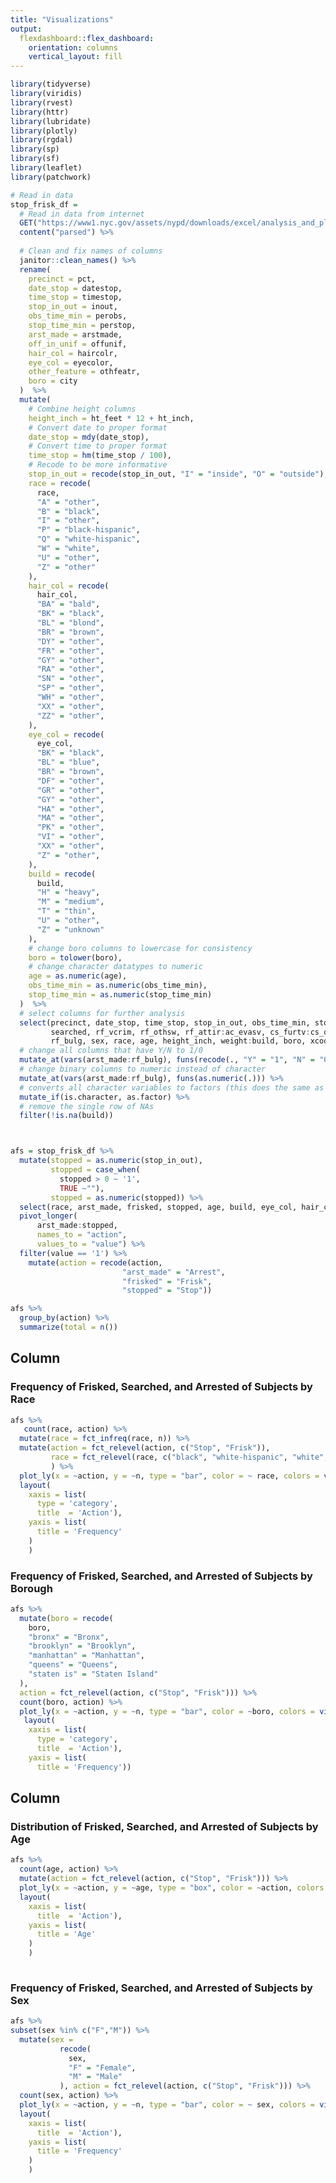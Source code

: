 ```yaml
---
title: "Visualizations"
output: 
  flexdashboard::flex_dashboard:
    orientation: columns
    vertical_layout: fill
---
```


```r
library(tidyverse)
library(viridis)
library(rvest)
library(httr)
library(lubridate)
library(plotly)
library(rgdal)
library(sp)
library(sf)
library(leaflet)
library(patchwork)


```


```r
# Read in data
stop_frisk_df = 
  # Read in data from internet
  GET("https://www1.nyc.gov/assets/nypd/downloads/excel/analysis_and_planning/stop-question-frisk/sqf-2016.csv") %>% 
  content("parsed") %>% 
  
  # Clean and fix names of columns
  janitor::clean_names() %>% 
  rename(
    precinct = pct,
    date_stop = datestop,
    time_stop = timestop,
    stop_in_out = inout,
    obs_time_min = perobs,
    stop_time_min = perstop,
    arst_made = arstmade,
    off_in_unif = offunif,
    hair_col = haircolr,
    eye_col = eyecolor,
    other_feature = othfeatr,
    boro = city
  )  %>% 
  mutate(
    # Combine height columns
    height_inch = ht_feet * 12 + ht_inch,
    # Convert date to proper format
    date_stop = mdy(date_stop),
    # Convert time to proper format
    time_stop = hm(time_stop / 100),
    # Recode to be more informative
    stop_in_out = recode(stop_in_out, "I" = "inside", "O" = "outside"),
    race = recode(
      race, 
      "A" = "other", 
      "B" = "black", 
      "I" = "other",
      "P" = "black-hispanic",
      "Q" = "white-hispanic",
      "W" = "white",
      "U" = "other",
      "Z" = "other"
    ),
    hair_col = recode(
      hair_col,
      "BA" = "bald",
      "BK" = "black",
      "BL" = "blond",
      "BR" = "brown",
      "DY" = "other",
      "FR" = "other",
      "GY" = "other",
      "RA" = "other",
      "SN" = "other",
      "SP" = "other",
      "WH" = "other",
      "XX" = "other",
      "ZZ" = "other",
    ),
    eye_col = recode(
      eye_col,
      "BK" = "black",
      "BL" = "blue",
      "BR" = "brown",
      "DF" = "other",
      "GR" = "other",
      "GY" = "other",
      "HA" = "other",
      "MA" = "other",
      "PK" = "other",
      "VI" = "other",
      "XX" = "other",
      "Z" = "other",      
    ),
    build = recode(
      build,
      "H" = "heavy",
      "M" = "medium",
      "T" = "thin",
      "U" = "other",
      "Z" = "unknown"
    ),
    # change boro columns to lowercase for consistency
    boro = tolower(boro),
    # change character datatypes to numeric
    age = as.numeric(age),
    obs_time_min = as.numeric(obs_time_min),
    stop_time_min = as.numeric(stop_time_min)
  )  %>% 
  # select columns for further analysis
  select(precinct, date_stop, time_stop, stop_in_out, obs_time_min, stop_time_min, arst_made, off_in_unif, frisked, 
         searched, rf_vcrim, rf_othsw, rf_attir:ac_evasv, cs_furtv:cs_other, rf_knowl, sb_hdobj:sb_admis, rf_furt, 
         rf_bulg, sex, race, age, height_inch, weight:build, boro, xcoord, ycoord) %>% 
  # change all columns that have Y/N to 1/0
  mutate_at(vars(arst_made:rf_bulg), funs(recode(., "Y" = "1", "N" = "0"))) %>% 
  # change binary columns to numeric instead of character
  mutate_at(vars(arst_made:rf_bulg), funs(as.numeric(.))) %>% 
  # converts all character variables to factors (this does the same as the for loop)
  mutate_if(is.character, as.factor) %>% 
  # remove the single row of NAs
  filter(!is.na(build))



afs = stop_frisk_df %>% 
  mutate(stopped = as.numeric(stop_in_out),
         stopped = case_when(
           stopped > 0 ~ '1',
           TRUE ~""),
         stopped = as.numeric(stopped)) %>% 
  select(race, arst_made, frisked, stopped, age, build, eye_col, hair_col, weight, sex, boro) %>% 
  pivot_longer(
      arst_made:stopped,
      names_to = "action",
      values_to = "value") %>% 
  filter(value == '1') %>% 
    mutate(action = recode(action,
                         "arst_made" = "Arrest",
                         "frisked" = "Frisk",
                         "stopped" = "Stop")) 

afs %>% 
  group_by(action) %>% 
  summarize(total = n())
```



Column {data-width=500}
-----------------------------------------------------------------------

### Frequency of Frisked, Searched, and Arrested of Subjects by Race 

```r

afs %>% 
   count(race, action) %>% 
  mutate(race = fct_infreq(race, n)) %>% 
  mutate(action = fct_relevel(action, c("Stop", "Frisk")),
         race = fct_relevel(race, c("black", "white-hispanic", "white", "other"))
         ) %>% 
  plot_ly(x = ~action, y = ~n, type = "bar", color = ~ race, colors = viridis_pal(option = "D")(4)) %>% 
  layout(
    xaxis = list(
      type = 'category',
      title  = 'Action'), 
    yaxis = list(
      title = 'Frequency'
    ) 
    )
```


### Frequency of Frisked, Searched, and Arrested of Subjects by Borough

```r
afs %>% 
  mutate(boro = recode(
    boro,
    "bronx" = "Bronx",
    "brooklyn" = "Brooklyn",
    "manhattan" = "Manhattan",
    "queens" = "Queens",
    "staten is" = "Staten Island"
  ),
  action = fct_relevel(action, c("Stop", "Frisk"))) %>% 
  count(boro, action) %>% 
  plot_ly(x = ~action, y = ~n, type = "bar", color = ~boro, colors = viridis_pal(option = "D")(3)) %>% 
   layout(
    xaxis = list(
      type = 'category',
      title  = 'Action'), 
    yaxis = list(
      title = 'Frequency'))
```


Column {data-width=500}
-----------------------------------------------------------------------

### Distribution of Frisked, Searched, and Arrested of Subjects by Age 

```r

afs %>% 
  count(age, action) %>% 
  mutate(action = fct_relevel(action, c("Stop", "Frisk"))) %>% 
  plot_ly(x = ~action, y = ~age, type = "box", color = ~action, colors = viridis_pal(option = "D")(3)) %>% 
  layout(
    xaxis = list(
      title  = 'Action'), 
    yaxis = list(
      title = 'Age'
    ) 
    )
  
```


### Frequency of Frisked, Searched, and Arrested of Subjects by Sex

```r
afs %>% 
subset(sex %in% c("F","M")) %>% 
  mutate(sex = 
           recode(
             sex,
             "F" = "Female",
             "M" = "Male"
           ), action = fct_relevel(action, c("Stop", "Frisk"))) %>% 
  count(sex, action) %>% 
  plot_ly(x = ~action, y = ~n, type = "bar", color = ~ sex, colors = viridis_pal(option = "D")(3)) %>% 
  layout(
    xaxis = list(
      title  = 'Action'), 
    yaxis = list(
      title = 'Frequency'
    ) 
    )

```

